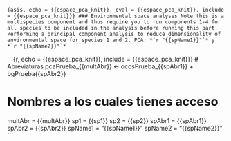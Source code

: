 ```{asis, echo = {{espace_pca_knit}}, eval = {{espace_pca_knit}}, include = {{espace_pca_knit}}}
### Environmental space analyses
Note this is a multispecies component and thus require you to run components 1-4 for all species to be included in the analysis before running this part. Performing a principal component analysis to reduce dimensionality of environmental space for species 1 and 2.
PCA: *`r "{{spName1}}"`* y *`r "{{spName2}}"`*
```

```{r, echo = {{espace_pca_knit}}, include = {{espace_pca_knit}}}
# Abreviaturas
pcaPrueba_{{multAbr}} <- occsPrueba_{{spAbr1}} + bgPrueba{{spAbr2}}

# Nombres a los cuales tienes acceso
multAbr = {{multAbr}}
sp1 = {{sp1}}
sp2 = {{sp2}}
spAbr1 = {{spAbr1}}
spAbr2 = {{spAbr2}}
spName1 = "{{spName1}}"
spName2 = "{{spName2}}"
```
